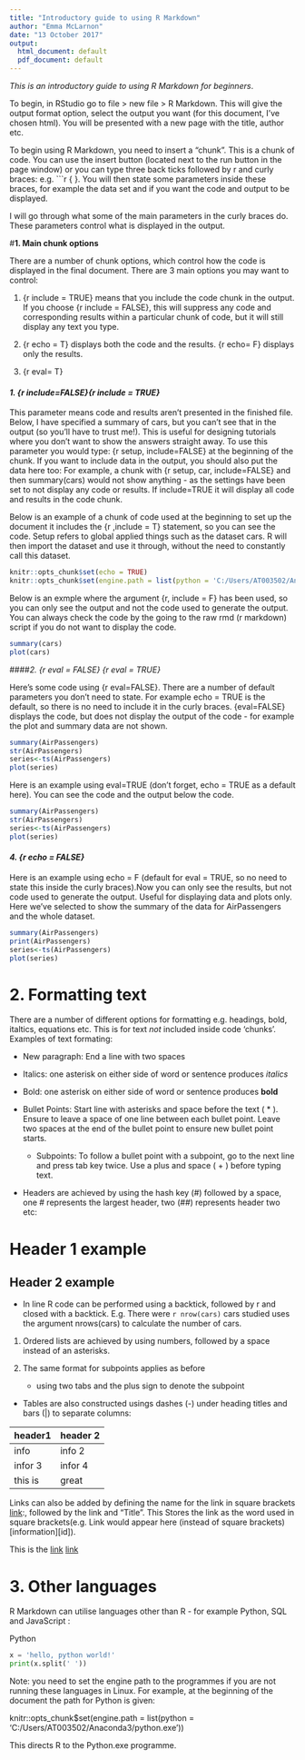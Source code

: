 ---
title: "Introductory guide to using R Markdown"
author: "Emma McLarnon"
date: "13 October 2017"
output:
  html_document: default
  pdf_document: default
---

*This is an introductory guide to using R Markdown for beginners*.  

To begin, in RStudio go to file > new file > R Markdown. This will give the output format option, select the output you want (for this document, I've chosen html). You will be presented with a new page with the title, author etc.  

To begin using R Markdown, you need to insert a "chunk".  This is a chunk of code.  You can use the insert button (located next to the run button in the page window) or you can type three back ticks followed by r and curly braces: e.g. ```r { }.  You will then state some parameters inside these braces, for example the data set and if you want the code and output to be displayed.

I will go through what some of the main parameters in the curly braces do. These parameters control what is displayed in the output.

#**1. Main chunk options**

There are a number of chunk options, which control how the code is displayed in the final document.  There are 3 main options you may want to control:

1. {r include = TRUE} means that you include the code chunk in the output.  If you choose {r include = FALSE}, this will suppress any code and corresponding results within a particular chunk of code, but it will still display any text you type.

2. {r echo = T} displays both the code and the results.  {r echo= F} displays only the results.

3. {r eval= T}

#### *1. {r include=FALSE}{r include = TRUE}*
This parameter means code and results aren't presented in the finished file. Below, I have specified a summary of cars, but you can't see that
in the output (so you'll have to trust me!).  This is useful for designing tutorials where you don't
want to show the answers straight away. To use this parameter you would
type: {r setup, include=FALSE} at the beginning of the chunk.  If you want to include data in the output, you should also put the data here too: 
For example, a chunk with {r setup, car, include=FALSE} and then summary(cars) would not show anything - as the settings have been set to not display any code or results. If include=TRUE it will display all code and results in the code chunk. 
 
Below is an example of a chunk of code used at the beginning to set up the document it includes the {r ,include = T} statement, so you can see the code.  Setup refers to global applied things such as the dataset cars.  R will then import the dataset and use it through, without the need to constantly call this dataset. 


```{r setup,car, include=T}
knitr::opts_chunk$set(echo = TRUE)
knitr::opts_chunk$set(engine.path = list(python = 'C:/Users/AT003502/Anaconda3/python.exe'))#tells R where to look at for the Python console

```

Below is an exmple where the argument {r, include = F} has been used, so you can only see the output and not the code used to generate the output.  You can always check the code by the going to the raw rmd (r markdown) script if you do not want to display the code.
```{r echo=T, include=F}
summary(cars)
plot(cars)

```


####*2. {r eval = FALSE} {r eval = TRUE}*

Here's some code using {r eval=FALSE}. There are a number of default parameters you don't need to state.  For example echo = TRUE is the 
default, so there is no need to include it in the curly braces.  {eval=FALSE} displays the code, but does not display the output of the code - for example the plot and summary data are not shown.

```{r eval=FALSE}
summary(AirPassengers)
str(AirPassengers)
series<-ts(AirPassengers)
plot(series)
```

Here is an example using eval=TRUE (don't forget, echo = TRUE as a default here).  You can see the code and the output below the code.


```{r eval=TRUE, highlight =FALSE}
summary(AirPassengers)
str(AirPassengers)
series<-ts(AirPassengers)
plot(series)
```

#### *4. {r echo = FALSE}*
Here is an example using echo = F (default for eval = TRUE, so no need to state this inside the curly braces).Now you can only see the results, but not code used to generate the output. Useful for displaying data and plots only.  Here we've selected to show the summary of the data for AirPassengers and the whole dataset.

```{r echo=F}
summary(AirPassengers)
print(AirPassengers)
series<-ts(AirPassengers)
plot(series)
```

# **2. Formatting text**
There are a number of different options for formatting e.g. headings,
bold, italtics, equations etc. This is for text *not* included inside code 'chunks'.  Examples of text formating:  

* New paragraph: End a line with two spaces  
* Italics: one asterisk on either side of word or sentence produces *italics*
* Bold: one asterisk on either side of word or sentence produces **bold**

* Bullet Points: Start line with asterisks and space before the text 
( * ). Ensure to leave a space of one line between each bullet point. Leave two spaces at the end of the bullet point to ensure new bullet point starts.  
    + Subpoints: To follow a bullet point with a subpoint, go to the next line and press tab key twice. Use a plus and space ( + ) before typing text.
* Headers are achieved by using the hash key (#) followed by a space, one # represents the largest header, two (##) represents header two etc: 

# Header 1  example

## Header 2 example

* In line R code can be performed using a backtick, followed by r and closed with a backtick.  E.g. There were `r nrow(cars)` cars studied uses the argument nrows(cars) to calculate the number of cars. 


1. Ordered lists are achieved by using numbers, followed by a space instead of an asterisks.  

2. The same format for subpoints applies as before
    + using two tabs and the plus sign to denote the subpoint

* Tables are also constructed usings dashes (-) under heading titles and bars (|) to separate columns:  

header1 | header 2
--------|--------
info    |info 2
infor 3 |infor 4
this is |great


 

Links can also be added by defining the name for the link in square brackets [link]:, followed by the link and "Title". This Stores the link as the word used in square brackets(e.g. Link would appear here (instead of square brackets) [information][id]).  

[link]: http://rmarkdown.rstudio.com/authoring_basics.html "Title2"  

This is the [link] [link]


# **3. Other languages**

R Markdown can utilise languages other than R - for example Python, SQL and JavaScript :

Python

```{python, echo=T}
x = 'hello, python world!'
print(x.split(' '))
```

Note: you need to set the engine path to the programmes if you are not running these languages in Linux. For example, at the beginning of the document the path for Python is given:

knitr::opts_chunk$set(engine.path = list(python = 'C:/Users/AT003502/Anaconda3/python.exe')) 

This directs R to the Python.exe programme.

